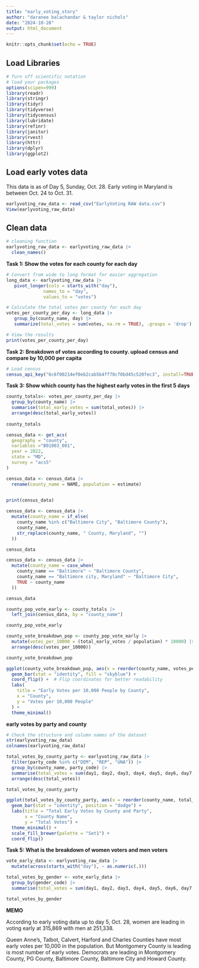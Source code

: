 ```yaml
---
title: "early_voting_story"
author: "daranee balachandar & taylor nichols"
date: "2024-10-28"
output: html_document
---
```


```r
knitr::opts_chunk$set(echo = TRUE)
```

## Load Libraries

```r
# Turn off scientific notation
# load your packages
options(scipen=999)
library(readr)
library(stringr)
library(tidyr)
library(tidyverse)
library(tidycensus)
library(lubridate)
library(refinr)
library(janitor)
library(rvest)
library(httr)
library(dplyr)
library(ggplot2)
```

## Load early votes data
This data is as of Day 5, Sunday, Oct. 28. Early voting in Maryland is between Oct. 24 to Oct. 31.
```r
earlyvoting_raw_data <- read_csv("EarlyVoting RAW data.csv")
View(earlyvoting_raw_data)
```

## Clean data
```r
# cleaning function
earlyvoting_raw_data <- earlyvoting_raw_data |>
  clean_names()
```

**Task 1: Show the votes for each county for each day**
```r
# Convert from wide to long format for easier aggregation
long_data <- earlyvoting_raw_data |> 
   pivot_longer(cols = starts_with("day"), 
              names_to = "day", 
              values_to = "votes")

# Calculate the total votes per county for each day
votes_per_county_per_day <- long_data |> 
   group_by(county_name, day) |> 
   summarize(total_votes = sum(votes, na.rm = TRUE), .groups = 'drop')

# View the results
print(votes_per_county_per_day)
```

**Task 2: Breakdown of votes according to county. upload census and compare by 10,000 per capita**
```r
# Load census
census_api_key("6c6f00214ef0eb2cab5b4ff78cf0bd45c520fec3", install=TRUE, overwrite=TRUE)
```

**Task 3: Show which county has the highest early votes in the first 5 days**
```r
county_totals<- votes_per_county_per_day |> 
  group_by(county_name) |> 
  summarise(total_early_votes = sum(total_votes)) |> 
  arrange(desc(total_early_votes))
  
county_totals

```
```r
census_data <- get_acs(
  geography = "county",
  variables ="B01003_001",
  year = 2022,
  state = "MD",
  survey = "acs5"
)

census_data <- census_data |> 
  rename(county_name = NAME, population = estimate)
  

print(census_data)
```
```r
census_data <- census_data |>
  mutate(county_name = if_else(
    county_name %in% c("Baltimore City", "Baltimore County"),
    county_name,
    str_replace(county_name, " County, Maryland", "") 
  ))

census_data
```
```r
census_data <- census_data |> 
  mutate(county_name = case_when(
    county_name == "Baltimore" ~ "Baltimore County",
    county_name == "Baltimore city, Maryland" ~ "Baltimore City",
    TRUE ~ county_name  
  ))

census_data
```
```r
county_pop_vote_early <- county_totals |> 
  left_join(census_data, by = "county_name")

county_pop_vote_early
```

```r
county_vote_breakdown_pop <- county_pop_vote_early |> 
  mutate(votes_per_10000 = (total_early_votes / population) * 10000) |> 
  arrange(desc(votes_per_10000))

county_vote_breakdown_pop

```

```r
ggplot(county_vote_breakdown_pop, aes(x = reorder(county_name, votes_per_10000), y = votes_per_10000)) +
  geom_bar(stat = "identity", fill = "skyblue") +
  coord_flip() +  # Flip coordinates for better readability
  labs(
    title = "Early Votes per 10,000 People by County",
    x = "County",
    y = "Votes per 10,000 People"
  ) +
  theme_minimal()
```

**early votes by party and county**

```r
# Check the structure and column names of the dataset
str(earlyvoting_raw_data)
colnames(earlyvoting_raw_data)
```
```r
total_votes_by_county_party <- earlyvoting_raw_data |> 
  filter(party_code %in% c("DEM", "REP", "UNA")) |> 
  group_by(county_name, party_code) |> 
  summarise(total_votes = sum(day1, day2, day3, day4, day5, day6, day7, day8, na.rm = TRUE), .groups = 'drop') |> 
  arrange(desc(total_votes)) 

total_votes_by_county_party


```

```r
ggplot(total_votes_by_county_party, aes(x = reorder(county_name, total_votes), y = total_votes, fill = party_code)) +
  geom_bar(stat = "identity", position = "dodge") +
  labs(title = "Total Early Votes by County and Party",
       x = "County Name",
       y = "Total Votes") +
  theme_minimal() +
  scale_fill_brewer(palette = "Set1") + 
  coord_flip() 

```

**Task 5: What is the breakdown of women voters and men voters**

```r
vote_early_data <- earlyvoting_raw_data |> 
  mutate(across(starts_with("day"), ~ as.numeric(.)))

total_votes_by_gender <- vote_early_data |> 
  group_by(gender_code) |> 
  summarise(total_votes = sum(day1, day2, day3, day4, day5, day6, day7, day8, na.rm = TRUE), .groups = 'drop')

total_votes_by_gender
```

**MEMO**

According to early voting data up to day 5, Oct. 28, women are leading in voting early at 315,869 with men at 251,338. 

Queen Anne's, Talbot, Calvert, Harford and Charles Counties have most early votes per 10,000 in the population. But Montgomery County is leading is most number of early votes. Democrats are leading in Montgomery County, PG County, Baltimore County, Baltimore City and Howard County.